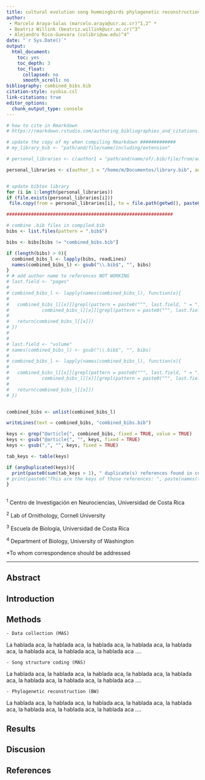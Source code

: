 ```yaml
---
title: cultural evolution song hummingbirds phylogenetic reconstruction 
author:
 - Marcelo Araya-Salas (marcelo.araya@ucr.ac.cr)^1,2^ * 
 - Beatriz Willink (beatriz.willink@ucr.ac.cr)^3^
 - Alejandro Rico-Guevara (colibri@uw.edu)^4^
date: "`r Sys.Date()`"
output:
  html_document:
    toc: yes
    toc_depth: 3
    toc_float:
      collapsed: no
      smooth_scroll: no
bibliography: combined_bibs.bib
citation-style: sysbio.csl
link-citations: true
editor_options: 
  chunk_output_type: console
---
```



```r

# how to cite in Rmarkdown
# https://rmarkdown.rstudio.com/authoring_bibliographies_and_citations.html

# update the copy of my when compiling Rmarkdown #############
# my_library_bib <- "path/and/file/name/including/extension"

# personal_libraries <- c(author1 = "path/and/name/of/.bib/file/from/author1", author3 = "path/and/name/of/.bib/file/from/author2", author3 = "path/and/name/of/.bib/file/from/author3")

personal_libraries <- c(author_1 = "/home/m/Documentos/library.bib", author_2 = "direccion/bib/bety")


# update bibtex library
for (i in 1:length(personal_libraries))
if (file.exists(personal_libraries[i]))
 file.copy(from = personal_libraries[i], to = file.path(getwd(), paste0(names(personal_libraries)[i], ".bib")), overwrite = TRUE)

#############################################################

# combine .bib files in compiled.bib
bibs <- list.files(pattern = ".bib$")

bibs <- bibs[bibs != "combined_bibs.bib"]

if (length(bibs) > 0){
  combined_bibs_l <- lapply(bibs, readLines)
  names(combined_bibs_l) <- gsub("\\.bib$", "", bibs)
}
# # add author name to references NOT WORKING
# last.field <- "pages"
# 
# combined_bibs_l <- lapply(names(combined_bibs_l), function(x){
# 
#   combined_bibs_l[[x]][grepl(pattern = paste0("^", last.field, " = "), combined_bibs_l[[x]])] <- gsub("\\}\\,$", paste0("_", toupper(x), "},"),
#            combined_bibs_l[[x]][grepl(pattern = paste0("^", last.field, " = "), combined_bibs_l[[x]])]                                                                        )
# 
#   return(combined_bibs_l[[x]])
# })
# 
# 
# last.field <- "volume"
# names(combined_bibs_l) <- gsub("\\.bib$", "", bibs)
# 
# combined_bibs_l <- lapply(names(combined_bibs_l), function(x){
# 
#   combined_bibs_l[[x]][grepl(pattern = paste0("^", last.field, " = "), combined_bibs_l[[x]])] <- gsub("\\}\\,$", paste0("X", toupper(x), "},"),
#            combined_bibs_l[[x]][grepl(pattern = paste0("^", last.field, " = "), combined_bibs_l[[x]])]                                                                        )
# 
#   return(combined_bibs_l[[x]])
# })


combined_bibs <- unlist(combined_bibs_l)

writeLines(text = combined_bibs, "combined_bibs.bib")

keys <- grep("@article{", combined_bibs, fixed = TRUE, value = TRUE)
keys <- gsub("@article{", "", keys, fixed = TRUE)
keys <- gsub(",", "", keys, fixed = TRUE)

tab_keys <- table(keys)

if (anyDuplicated(keys)){
  print(paste0(sum(tab_keys > 1), " duplicate(s) references found in combined_bibs.bib"))
# print(paste0("This are the keys of those references: ", paste(names(tab_keys[tab_keys > 1]), collapse = "|")))
}



```


^1^ Centro de Investigación en Neurociencias, Universidad de Costa Rica

^2^ Lab of Ornithology, Cornell University

^3^ Escuela de Biología, Universidad de Costa Rica

^4^ Department of Biology, University of Washington

\*To whom correspondence should be addressed

---

## Abstract


## Introduction


## Methods

    - Data collection (MAS)

La hablada aca, la hablada aca, la hablada aca, la hablada aca, la hablada aca, la hablada aca, la hablada aca, la hablada aca ....    
    
    
    - Song structure coding (MAS)

La hablada aca, la hablada aca, la hablada aca, la hablada aca, la hablada aca, la hablada aca, la hablada aca, la hablada aca ....    


    - Phylogenetic reconstruction (BW)

La hablada aca, la hablada aca, la hablada aca, la hablada aca, la hablada aca, la hablada aca, la hablada aca, la hablada aca ....    

## Results

## Discusion



## References
